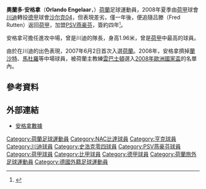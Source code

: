 {{noteTA
|G1=uefa
|G2=德甲
|T=zh-hans:奥兰多·恩格拉尔;zh-hk:奧蘭多·安格拿;zh-tw:奧蘭多·恩格拉爾;
|1=zh-hans:恩格拉尔;zh-hk:安格拿;zh-tw:恩格拉爾;
|2=zh-hans:特温特;zh-hk:川迪;zh-tw:特溫特;
|3=zh-hans:兰扎特;zh-hk:蘭沙特;zh-tw:蘭扎特;
|4=zh-hans:范巴斯滕;zh-hk:雲巴士頓;zh-tw:范巴斯滕;
|5=zh-hans:埃因霍温; zh-hk:PSV燕豪芬;
}}
{{Football player infobox
| playername          = 奧蘭多·安格拿<br>''Orlando Engelaar''
| image               = [[File:Orlandoengelaar.jpg|200px]]
| fullname            = Orlando Engelaar
| nickname            = 
| dateofbirth         = {{birth date and age|1979|8|24}} 
| cityofbirth         = [[鹿特丹|鹿特丹]]
| countryofbirth      = {{NED}}
| height              = {{height|m=1.96}}<small><ref>[http://cn.euro2008.uefa.com/tournament/players/player=65075/index.html 歐洲足球錦標賽官方網頁]{{dead link|date=2018年5月 |bot=InternetArchiveBot |fix-attempted=yes }}</ref></small>
| currentclub         = 自由身
| clubnumber          = 
| position            = [[防守中場|防守中場]]
| youthyears          = 1999-00
| youthclubs          = [[飛燕諾|飛燕諾]]
| years               = 2000-04 <br>2004-06 <br>2006-08 <br>2008-09 <br>2009-2013 <br>2013-2014
| clubs               = [[NAC比達|NAC比達]]<br>[[KRC亨克|KRC亨克]]<br>[[川迪|川迪]]<br>[[沙尔克04足球俱乐部|沙尔克04]]<br>[[PSV燕豪芬|PSV燕豪芬]]<br>[[墨爾本雄心足球俱樂部|墨爾本雄心]]
| caps(goals)         = 94 (22) <br>59 (12) <br>56 {{0}}(8) <br>25 {{0}}(0) <br />{{0}}75 {{0}}(6)<br />{{0}}12 {{0}}(5)
| nationalyears       = 2007-
| nationalteam        = {{fb|NED}}
| nationalcaps(goals) = 14 {{0}}(0)
| pcupdate            = 2014年4月8日 (六) 03:28 (UTC)
| ntupdate            = 2009年8月8日 (六) 03:28 (UTC)
}}{{中文譯名 
| english     = Orlando '''Engelaar'''
| putonghua   = 恩格拉尔
| taiwan      = 恩格拉爾
| cantonese   = 安格拿 <br> 安捷拿<small>（[[香港有線電視體育平台|有線]]）</small>
}}
'''奧蘭多·安格拿'''（'''Orlando Engelaar'''，{{bd|1979年|8月24日|catidx=Engelaar, Orlando}}）[[荷蘭|荷蘭]]足球運動員，2008年夏季由[[荷甲|荷甲]]球會[[川迪|川迪]]轉投[[德甲|德甲]]球會[[沙尔克04足球俱乐部|沙尔克04]]，但表現差劣，僅一年後，便追隨吕滕（Fred Rutten）返回[[荷甲|荷甲]]，加盟[[PSV燕豪芬|PSV燕豪芬]]，簽約四年<small><ref>{{cite news |language=zh-hans |url=http://dfo.cn/dfo/show.asp?id=9356 |title=恩厄拉尔选择回荷兰 再次投靠恩师吕滕 |publisher=德国足球在线 |date=2009-06-23 |accessdate=2009-08-08 |archive-date=2009-06-25 |archive-url=https://web.archive.org/web/20090625031301/http://www.dfo.cn/dfo/show.asp?id=9356 |dead-url=no }}</ref></small>。

安格拿可擔任進攻中場，曾是川迪的隊長，身高1.96米，曾是[[荷甲|荷甲]]中最高的球員。

由於在川迪的出色表現，2007年6月2日首次入選[[荷蘭國家足球隊|荷蘭]]。2008年，安格拿擠掉[[蘭沙特|蘭沙特]]、[[赫德维赫斯·马杜罗|馬杜羅]]等中場球員，被荷蘭主教練[[雲巴士頓|雲巴士頓]]選入[[2008年歐洲國家盃|2008年歐洲國家盃]]的名單內。

==參考資料==
{{reflist}}

==外部連結==
*[https://web.archive.org/web/20090619055913/http://www.wereldvanoranje.nl/profielen/profiel.php?id=1909 安格拿數據]{{nl}}

{{2008年歐洲足球錦標賽荷蘭參賽名單}}

{{DEFAULTSORT:Engelaar, Orlando}}
[[Category:荷蘭足球運動員|Category:荷蘭足球運動員]]
[[Category:NAC比達球員|Category:NAC比達球員]]
[[Category:亨克球員|Category:亨克球員]]
[[Category:川迪球員|Category:川迪球員]]
[[Category:史浩克零四球員|Category:史浩克零四球員]]
[[Category:PSV燕豪芬球員|Category:PSV燕豪芬球員]]
[[Category:荷甲球員|Category:荷甲球員]]
[[Category:比甲球員|Category:比甲球員]]
[[Category:德甲球員|Category:德甲球員]]
[[Category:荷蘭旅外足球運動員|Category:荷蘭旅外足球運動員]]
[[Category:德國外籍足球運動員|Category:德國外籍足球運動員]]
